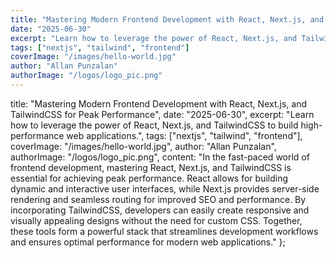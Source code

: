 ```yaml
---
title: "Mastering Modern Frontend Development with React, Next.js, and TailwindCSS for Peak Performance"
date: "2025-06-30"
excerpt: "Learn how to leverage the power of React, Next.js, and TailwindCSS to build high-performance web applications."
tags: ["nextjs", "tailwind", "frontend"]
coverImage: "/images/hello-world.jpg"
author: "Allan Punzalan"
authorImage: "/logos/logo_pic.png"
---
```


title: "Mastering Modern Frontend Development with React, Next.js, and TailwindCSS for Peak Performance",
date: "2025-06-30",
excerpt: "Learn how to leverage the power of React, Next.js, and TailwindCSS to build high-performance web applications.",
tags: ["nextjs", "tailwind", "frontend"],
coverImage: "/images/hello-world.jpg",
author: "Allan Punzalan",
authorImage: "/logos/logo_pic.png",
content: "In the fast-paced world of frontend development, mastering React, Next.js, and TailwindCSS is essential for achieving peak performance. React allows for building dynamic and interactive user interfaces, while Next.js provides server-side rendering and seamless routing for improved SEO and performance. By incorporating TailwindCSS, developers can easily create responsive and visually appealing designs without the need for custom CSS. Together, these tools form a powerful stack that streamlines development workflows and ensures optimal performance for modern web applications."
};
